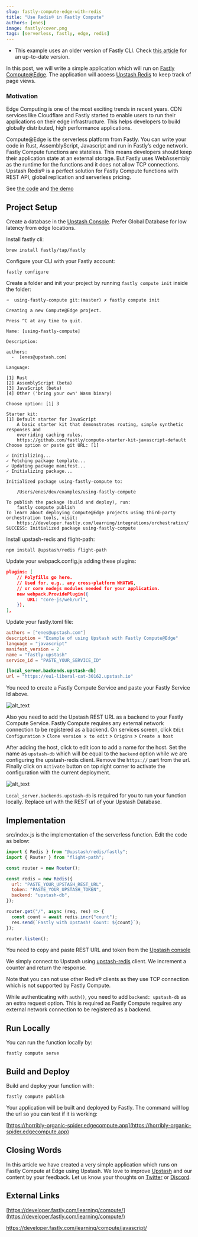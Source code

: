 ```yaml
---
slug: fastly-compute-edge-with-redis
title: "Use Redis® in Fastly Compute"
authors: [enes]
image: fastly/cover.png
tags: [serverless, fastly, edge, redis]
---
```


- This example uses an older version of Fastly CLI. Check [this article](/docs/redis/quickstarts/fastlycompute) for an up-to-date version.

In this post, we will write a simple application which will run on [Fastly Compute@Edge](https://docs.fastly.com/products/compute-at-edge). The application will access [Upstash Redis](https://upstash.com) to keep track of page views.

### Motivation

Edge Computing is one of the most exciting trends in recent years. CDN services like Cloudflare and Fastly started to enable users to run their applications on their edge infrastructure. This helps developers to build globally distributed, high performance applications.

Compute@Edge is the serverless platform from Fastly. You can write your code in Rust, AssemblyScript, Javascript and run in Fastly’s edge network. Fastly Compute functions are stateless. This means developers should keep their application state at an external storage. But Fastly uses WebAssembly as the runtime for the functions and it does not allow TCP connections. Upstash Redis® is a perfect solution for Fastly Compute functions with REST API, global replication and serverless pricing.

See [the code](https://github.com/upstash/examples/tree/master/examples/using-fastly-compute) and [the demo](https://horribly-organic-spider.edgecompute.app)

## Project Setup

Create a database in the [Upstash Console](https://console.upstash.com/). Prefer Global Database for low latency from edge locations.

Install fastly cli:

```
brew install fastly/tap/fastly
```

Configure your CLI with your Fastly account:

```
fastly configure
```

Create a folder and init your project by running `fastly compute init` inside the folder:

```shell
➜  using-fastly-compute git:(master) ✗ fastly compute init

Creating a new Compute@Edge project.

Press ^C at any time to quit.

Name: [using-fastly-compute]

Description:

authors:
  -  [enes@upstash.com]

Language:

[1] Rust
[2] AssemblyScript (beta)
[3] JavaScript (beta)
[4] Other ('bring your own' Wasm binary)

Choose option: [1] 3

Starter kit:
[1] Default starter for JavaScript
    A basic starter kit that demonstrates routing, simple synthetic responses and
    overriding caching rules.
    https://github.com/fastly/compute-starter-kit-javascript-default
Choose option or paste git URL: [1]

✓ Initializing...
✓ Fetching package template...
✓ Updating package manifest...
✓ Initializing package...

Initialized package using-fastly-compute to:

	/Users/enes/dev/examples/using-fastly-compute

To publish the package (build and deploy), run:
	fastly compute publish
To learn about deploying Compute@Edge projects using third-party orchestration tools, visit:
	https://developer.fastly.com/learning/integrations/orchestration/
SUCCESS: Initialized package using-fastly-compute

```

Install upstash-redis and flight-path:

```
npm install @upstash/redis flight-path
```

Update your webpack.config.js adding these plugins:

```json
plugins: [
    // Polyfills go here.
    // Used for, e.g., any cross-platform WHATWG,
    // or core nodejs modules needed for your application.
    new webpack.ProvidePlugin({
        URL: "core-js/web/url",
    }),
],
```

Update your fastly.toml file:

```toml
authors = ["enes@upstash.com"]
description = "Example of using Upstash with Fastly Compute@Edge"
language = "javascript"
manifest_version = 2
name = "fastly-upstash"
service_id = "PASTE_YOUR_SERVICE_ID"

[local_server.backends.upstash-db]
url = "https://eu1-liberal-cat-30162.upstash.io"
```

You need to create a Fastly Compute Service and paste your Fastly Service Id above.

![alt_text](/blog/fastly/serviceid.png "image_tooltip")

Also you need to add the Upstash REST URL as a backend to your Fastly Compute Service. Fastly Compute requires any external network connection to be registered as a backend. On services screen, click `Edit Configuration` > `Clone version x to edit` > `Origins` > `Create a host`

After adding the host, click to edit icon to add a name for the host. Set the name as `upstash-db` which will be equal to the `backend` option while we are configuring the upstash-redis client. Remove the `https://` part from the url. Finally click on `Activate` button on top right corner to activate the configuration with the current deployment.

![alt_text](/blog/fastly/edithost.png "image_tooltip")

`Local_server.backends.upstash-db` is required for you to run your function locally. Replace url with the REST url of your Upstash Database.

## Implementation

src/index.js is the implementation of the serverless function. Edit the code as below:

```javascript
import { Redis } from "@upstash/redis/fastly";
import { Router } from "flight-path";

const router = new Router();

const redis = new Redis({
  url: "PASTE_YOUR_UPSTASH_REST_URL",
  token: "PASTE_YOUR_UPSTASH_TOKEN",
  backend: "upstash-db",
});

router.get("/", async (req, res) => {
  const count = await redis.incr("count");
  res.send(`Fastly with Upstash! Count: ${count}`);
});

router.listen();
```

You need to copy and paste REST URL and token from the [Upstash console](https://console.upstash.com)

We simply connect to Upstash using [upstash-redis](https://github.com/upstash/upstash-redis) client. We increment a counter and return the response.

Note that you can not use other Redis® clients as they use TCP connection which is not supported by Fastly Compute.

While authenticating with `auth()`, you need to add `backend: upstash-db` as an extra request option. This is required as Fastly Compute requires any external network connection to be registered as a backend.

## Run Locally

You can run the function locally by:

```
fastly compute serve
```

## Build and Deploy

Build and deploy your function with:

```
fastly compute publish
```

Your application will be built and deployed by Fastly. The command will log the url so you can test if it is working:

[https://horribly-organic-spider.edgecompute.app](https://horribly-organic-spider.edgecompute.app)

## Closing Words

In this article we have created a very simple application which runs on Fastly Compute at Edge using Upstash. We love to improve [Upstash](https://upstash.com) and our content by your feedback. Let us know your thoughts on [Twitter](https://twitter.com/upstash) or [Discord](https://discord.gg/w9SenAtbme).

## External Links

[https://developer.fastly.com/learning/compute/](https://developer.fastly.com/learning/compute/)

https://developer.fastly.com/learning/compute/javascript/
